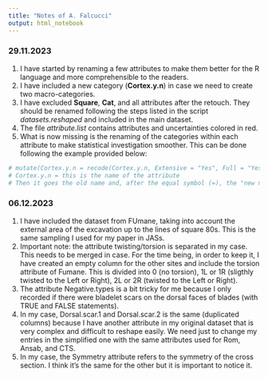 ```yaml
---
title: "Notes of A. Falcucci"
output: html_notebook
---
```


### 29.11.2023

1. I have started by renaming a few attributes to make them better for the R language and more comprehensible to the readers.
2. I have included a new category (**Cortex.y.n**) in case we need to create two macro-categories.
3. I have excluded **Square**, **Cat**, and all attributes after the retouch. They should be renamed following the steps listed in the script *datasets.reshaped* and included in the main dataset.
4. The file *attribute.list* contains attributes and uncertainties colored in red.
5. What is now missing is the renaming of the categories within each attribute to make statistical investigation smoother. This can be done following the example provided below:
```r
# mutate(Cortex.y.n = recode(Cortex.y.n, Extensive = "Yes", Full = "Yes", Semi = "Yes"))
# Cortex.y.n = this is the name of the attribute
# Then it goes the old name and, after the equal symbol (=), the "new name"
```

### 06.12.2023

1. I have included the dataset from FUmane, taking into account the external area of the excavation up to the lines of square 80s. This is the same sampling I used for my paper in JASs.
2. Important note: the attribute twisting/torsion is separated in my case. This needs to be merged in case. For the time being, in order to keep it, I have created an empty column for the other sites and include the torsion attribute of Fumane. This is divided into 0 (no torsion), 1L or 1R (sligthly twisted to the Left or Right), 2L or 2R (twisted to the Left or Right).
3. The attribute Negative.types is a bit tricky for me because I only recorded if there were bladelet scars on the dorsal faces of blades (with TRUE and FALSE statements).
4. In my case, Dorsal.scar.1 and Dorsal.scar.2 is the same (duplicated columns) because I have another attribute in my original dataset that is very complex and difficult to reshape easily. We need just to change my entries in the simplified one with the same attributes used for Rom, Ansab, and CTS.
5. In my case, the Symmetry attribute refers to the symmetry of the cross section. I think it's the same for the other but it is important to notice it.